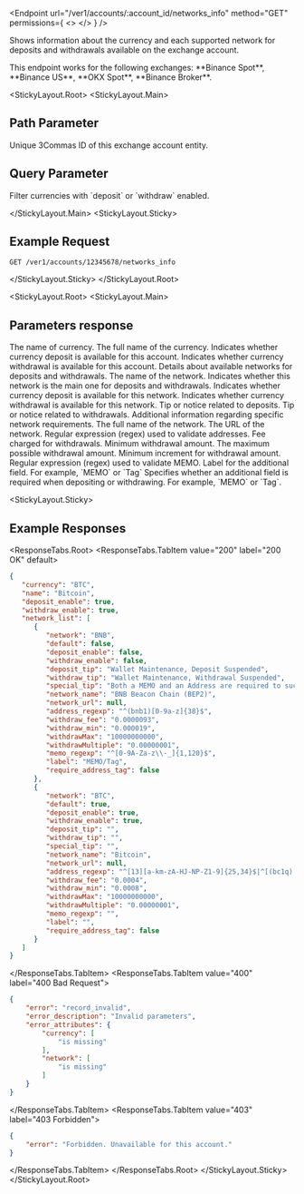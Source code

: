 
<Endpoint
  url="/ver1/accounts/:account_id/networks_info"
  method="GET"
  permissions={
    <>
      <Permission title="Permission" description="ACCOUNTS_READ" />
      <Permission title="Security" description="SIGNED" />
    </>
  }
/>

Shows information about the currency and each supported network for deposits and withdrawals available on the exchange account.

<Informer variant="info">
 This endpoint works for the following exchanges: **Binance Spot**, **Binance US**, **OKX Spot**, **Binance Broker**.
</Informer>

<StickyLayout.Root>
<StickyLayout.Main>

## Path Parameter 

<ApiParam name='account_id' type='integer' id="account_id" required>
    Unique 3Commas ID of this exchange account entity.
</ApiParam>

##  Query Parameter 

<ApiParam name='purpose' type='integer' id="purpose" required>
    Filter currencies with `deposit` or `withdraw` enabled.
</ApiParam>

</StickyLayout.Main>
<StickyLayout.Sticky>

##  Example Request
```
GET /ver1/accounts/12345678/networks_info
```
</StickyLayout.Sticky>
</StickyLayout.Root>

<StickyLayout.Root>
<StickyLayout.Main>

##  Parameters response  

<ApiParam name="currency" type="integer" id="currency">
   The name of currency.
</ApiParam> 

<ApiParam name="name" type="integer" id="name">
   The full name of the currency.
</ApiParam>

<ApiParam name="deposit_enable" type="boolean" id="deposit_enable">
   Indicates whether currency deposit is available for this account.
</ApiParam>

<ApiParam name="withdraw_enable" type="boolean" id="withdraw_enable">
   Indicates whether currency withdrawal is available for this account.
</ApiParam>

<ApiParam name="network_list" type="object" id='network_list'>
  Details about available networks for deposits and withdrawals.
  <CollapsibleNestedParams>
    <ApiParam name='network' type='string' id='network'>
      The name of the network.
    </ApiParam>
    <ApiParam name='default' type='boolean' id='default'>
      Indicates whether this network is the main one for deposits and withdrawals.
    </ApiParam>
    <ApiParam name='deposit_enable' type='boolean' id='deposit_enable'>
      Indicates whether currency deposit is available for this network.
    </ApiParam>
    <ApiParam name='withdraw_enable' type='boolean' id='withdraw_enable'>
      Indicates whether currency withdrawal is available for this network.
    </ApiParam>
    <ApiParam name='deposit_tip' type='string or null' id='deposit_tip'>
      Tip or notice related to deposits.
    </ApiParam>
    <ApiParam name='withdraw_tip' type='string or null' id='withdraw_tip'>
      Tip or notice related to withdrawals.
    </ApiParam>
    <ApiParam name='special_tip' type='string or null' id='special_tip'>
      Additional information regarding specific network requirements.
    </ApiParam>
    <ApiParam name='network_name' type='string or null' id='network_name'>
      The full name of the network.
    </ApiParam>
    <ApiParam name='network_url' type='string or null' id='network_url'>
      The URL of the network.
    </ApiParam>
    <ApiParam name='address_regexp' type='string or null' id='address_regexp'>
      Regular expression (regex) used to validate addresses.
    </ApiParam>
    <ApiParam name='withdraw_fee' type='string or null' id='withdraw_fee'>
      Fee charged for withdrawals.
    </ApiParam>
    <ApiParam name='withdraw_min' type='string or null' id='withdraw_min'>
      Minimum withdrawal amount.
    </ApiParam>
    <ApiParam name='withdrawMax' type='string or null' id='withdrawMax'>
      The maximum possible withdrawal amount.
    </ApiParam>
    <ApiParam name='withdrawMultiple' type='string or null' id='withdrawMultiple'>
      Minimum increment for withdrawal amount.
    </ApiParam>
    <ApiParam name='memo_regexp' type='string or null' id='memo_regexp'>
      Regular expression (regex) used to validate MEMO.
    </ApiParam>
    <ApiParam name='label' type='string or null' id='label'>
      Label for the additional field. For example, `MEMO` or `Tag`
    </ApiParam>
    <ApiParam name='require_address_tag' type='boolean' id='require_address_tag'>
      Specifies whether an additional field is required when depositing or withdrawing. For example, `MEMO` or `Tag`.
    </ApiParam>
  </CollapsibleNestedParams>
</ApiParam>
</StickyLayout.Main>

<StickyLayout.Sticky>

## Example Responses
<ResponseTabs.Root>
<ResponseTabs.TabItem value="200" label="200 OK" default>

```json
{
   "currency": "BTC",
   "name": "Bitcoin",
   "deposit_enable": true,
   "withdraw_enable": true,
   "network_list": [
      {
         "network": "BNB",
         "default": false,
         "deposit_enable": false,
         "withdraw_enable": false,
         "deposit_tip": "Wallet Maintenance, Deposit Suspended",
         "withdraw_tip": "Wallet Maintenance, Withdrawal Suspended",
         "special_tip": "Both a MEMO and an Address are required to successfully deposit your BEP2-BTCB tokens to Binance.",
         "network_name": "BNB Beacon Chain (BEP2)",
         "network_url": null,
         "address_regexp": "^(bnb1)[0-9a-z]{38}$",
         "withdraw_fee": "0.0000093",
         "withdraw_min": "0.000019",
         "withdrawMax": "10000000000",
         "withdrawMultiple": "0.00000001",
         "memo_regexp": "^[0-9A-Za-z\\-_]{1,120}$",
         "label": "MEMO/Tag",
         "require_address_tag": false
      },
      {
         "network": "BTC",
         "default": true,
         "deposit_enable": true,
         "withdraw_enable": true,
         "deposit_tip": "",
         "withdraw_tip": "",
         "special_tip": "",
         "network_name": "Bitcoin",
         "network_url": null,
         "address_regexp": "^[13][a-km-zA-HJ-NP-Z1-9]{25,34}$|^[(bc1q)|(bc1p)][0-9A-Za-z]{37,62}$",
         "withdraw_fee": "0.0004",
         "withdraw_min": "0.0008",
         "withdrawMax": "10000000000",
         "withdrawMultiple": "0.00000001",
         "memo_regexp": "",
         "label": "",
         "require_address_tag": false
      }
   ]
}
```
</ResponseTabs.TabItem>
<ResponseTabs.TabItem value="400" label="400 Bad Request">

```json
{
    "error": "record_invalid",
    "error_description": "Invalid parameters",
    "error_attributes": {
        "currency": [
            "is missing"
        ],
        "network": [
            "is missing"
        ]
    }
}
```
</ResponseTabs.TabItem>
<ResponseTabs.TabItem value="403" label="403 Forbidden">

```json
{
    "error": "Forbidden. Unavailable for this account."
}
```
</ResponseTabs.TabItem>
</ResponseTabs.Root>
</StickyLayout.Sticky>
</StickyLayout.Root>
